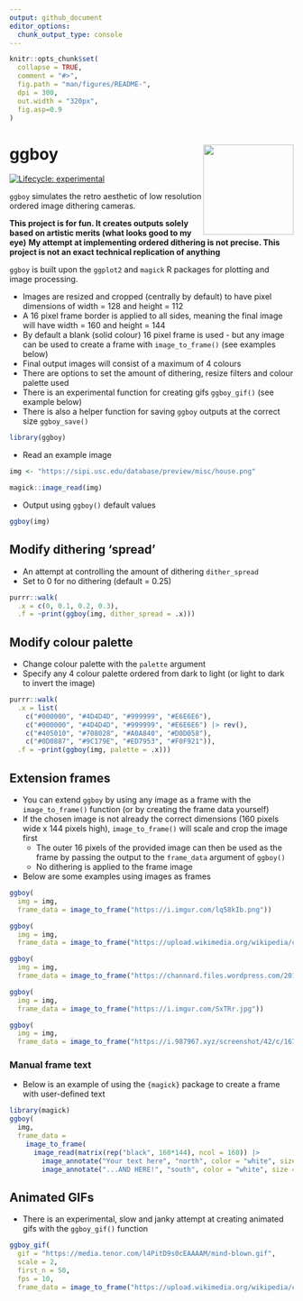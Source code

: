 ```yaml
---
output: github_document
editor_options: 
  chunk_output_type: console
---
```

<!-- README.md is generated from README.Rmd. Please edit that file -->
```r
knitr::opts_chunk$set(
  collapse = TRUE,
  comment = "#>",
  fig.path = "man/figures/README-",
  dpi = 300,
  out.width = "320px",
  fig.asp=0.9
)
```

# ggboy <img src="data-raw/hex.png" align="right" height="160"/>

<!-- badges: start -->
[![Lifecycle: experimental](https://img.shields.io/badge/lifecycle-experimental-orange.svg)](https://lifecycle.r-lib.org/articles/stages.html#experimental)
<!-- badges: end -->

`ggboy` simulates the retro aesthetic of low resolution ordered image dithering cameras.

**This project is for fun. It creates outputs solely based on artistic merits (what looks good to my eye)**
**My attempt at implementing ordered dithering is not precise. This project is not an exact technical replication of anything**

`ggboy` is built upon the `ggplot2` and `magick` R packages for plotting and image processing.

* Images are resized and cropped (centrally by default) to have pixel dimensions of width = 128 and height = 112
* A 16 pixel frame border is applied to all sides, meaning the final image will have width = 160 and height = 144
* By default a blank (solid colour) 16 pixel frame is used - but any image can be used to create a frame with `image_to_frame()` (see examples below)
* Final output images will consist of a maximum of 4 colours
* There are options to set the amount of dithering, resize filters and colour palette used
* There is an experimental function for creating gifs `ggboy_gif()` (see example below)
* There is also a helper function for saving `ggboy` outputs at the correct size `ggboy_save()`

```r
library(ggboy)
```

* Read an example image
```r
img <- "https://sipi.usc.edu/database/preview/misc/house.png"
```

```r
magick::image_read(img)
```

* Output using `ggboy()` default values
```r
ggboy(img)
```

## Modify dithering 'spread'
* An attempt at controlling the amount of dithering `dither_spread`
* Set to 0 for no dithering (default = 0.25)
```r
purrr::walk(
  .x = c(0, 0.1, 0.2, 0.3), 
  .f = ~print(ggboy(img, dither_spread = .x)))
```

## Modify colour palette
* Change colour palette with the `palette` argument
* Specify any 4 colour palette ordered from dark to light (or light to dark to invert the image) 
```r
purrr::walk(
  .x = list(
    c("#000000", "#4D4D4D", "#999999", "#E6E6E6"),
    c("#000000", "#4D4D4D", "#999999", "#E6E6E6") |> rev(),
    c("#405010", "#708028", "#A0A840", "#D0D058"),
    c("#0D0887", "#9C179E", "#ED7953", "#F0F921")),
  .f = ~print(ggboy(img, palette = .x)))
```

## Extension frames
* You can extend `ggboy` by using any image as a frame with the `image_to_frame()` function (or by creating the frame data yourself)
* If the chosen image is not already the correct dimensions (160 pixels wide x 144 pixels high), `image_to_frame()` will scale and crop the image first
  * The outer 16 pixels of the provided image can then be used as the frame by passing the output to the `frame_data` argument of `ggboy()`
  * No dithering is applied to the frame image
* Below are some examples using images as frames
```r
ggboy(
  img = img,
  frame_data = image_to_frame("https://i.imgur.com/lq58kIb.png"))
```

```r
ggboy(
  img = img,
  frame_data = image_to_frame("https://upload.wikimedia.org/wikipedia/commons/3/3f/Game_Boy_Camera.png"))
```

```r
ggboy(
  img = img,
  frame_data = image_to_frame("https://channard.files.wordpress.com/2017/05/gb-camera-rahmen-16.jpg"))
```

```r
ggboy(
  img = img,
  frame_data = image_to_frame("https://i.imgur.com/SxTRr.jpg"))
```

```r
ggboy(
  img = img,
  frame_data = image_to_frame("https://i.987967.xyz/screenshot/42/c/16794_db7f096fa34d8ea59380399879a92a0dfd8a50d9.png")) 
```

### Manual frame text 
* Below is an example of using the `{magick}` package to create a frame with user-defined text
```r
library(magick)
ggboy(
  img,
  frame_data = 
    image_to_frame(
      image_read(matrix(rep("black", 160*144), ncol = 160)) |>
        image_annotate("Your text here", "north", color = "white", size = 15, weight = 700) |>
        image_annotate("...AND HERE!", "south", color = "white", size = 13, style = "italic", location = "+0+1")))
```

## Animated GIFs
* There is an experimental, slow and janky attempt at creating animated gifs with the `ggboy_gif()` function
```r
ggboy_gif(
  gif = "https://media.tenor.com/l4PitD9s0cEAAAAM/mind-blown.gif", 
  scale = 2,
  first_n = 50,
  fps = 10,
  frame_data = image_to_frame("https://upload.wikimedia.org/wikipedia/commons/3/3f/Game_Boy_Camera.png"))
```

